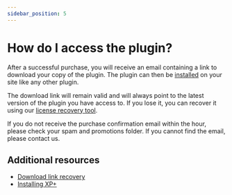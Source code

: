 ```yaml
---
sidebar_position: 5
---
```


# How do I access the plugin?

After a successful purchase, you will receive an email containing a link to download your copy of the plugin. The plugin can then be [installed](/getting-started/installation/plus.mdx) on your site like any other plugin.

The download link will remain valid and will always point to the latest version of the plugin you have access to. If you lose it, you can recover it using our [license recovery tool](https://levelup.plus/recover).

If you do not receive the purchase confirmation email within the hour, please check your spam and promotions folder. If you cannot find the email, please contact us.

## Additional resources

- [Download link recovery](https://levelup.plus/recover)
- [Installing XP+](/getting-started/installation/plus.mdx)
